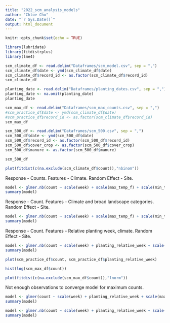 ```yaml
---
title: "2022_scm_analysis_models"
author: "Chloe Cho"
date: "`r Sys.Date()`"
output: html_document
---
```


```r
knitr::opts_chunk$set(echo = TRUE)

library(lubridate)
library(fitdistrplus)
library(lme4)

```

```r

scm_climate_df <- read.delim("Dataframes/scm_model.csv", sep = ",")
scm_climate_df$date <- ymd(scm_climate_df$date)
scm_climate_df$record_id <- as.factor(scm_climate_df$record_id)
scm_climate_df

```

```r

planting_date <- read.delim("Dataframes/planting_dates.csv", sep = ",")
planting_date <- na.omit(planting_date)
planting_date

```

```r

scm_max_df <- read.delim("Dataframes/scm_max_counts.csv", sep = ",")
#scm_practice_df$date <- ymd(scm_climate_df$date)
#scm_practice_df$record_id <- as.factor(scm_climate_df$record_id)
scm_max_df

```

```r

scm_500_df <- read.delim("Dataframes/scm_500.csv", sep = ",")
scm_500_df$date <- ymd(scm_500_df$date)
scm_500_df$record_id <- as.factor(scm_500_df$record_id)
scm_500_df$cover_crop <- as.factor(scm_500_df$cover_crop)
scm_500_df$manure <- as.factor(scm_500_df$manure)

scm_500_df

```

```r

plot(fitdist(c(na.exclude(scm_climate_df$count)),"nbinom"))

```

Response - Counts.
Features - Climate. 
Random Effect - Site.

```r

model <- glmer.nb(count ~ scale(week) + scale(max_temp_f) + scale(min_temp_f) + scale(rain_inches) + (1 | record_id), data = scm_climate_df)
summary(model)

```

Response - Count.
Features - Climate and broad landscape categories.
Random Effect - Site.

```r

model <- glmer.nb(count ~ scale(week) + scale(max_temp_f) + scale(min_temp_f) + scale(rain_inches) + scale(ag_prop) + scale(nat_prop) + scale(semi_nat_prop) + (1 | record_id), data = scm_500_df)
summary(model)

```

Response - Count.
Features - Relative planting week, climate.
Random Effect - Site. 

```r

model <- glmer.nb(count ~ scale(week) + planting_relative_week + scale(max_temp_f) + scale(min_temp_f) + scale(rain_inches) + (1 | record_id), data = scm_practice_df)
summary(model)

```

```r

plot(scm_practice_df$count, scm_practice_df$planting_relative_week)

```

```r

hist(log(scm_max_df$count))

```

```r

plot(fitdist(c(na.exclude(scm_max_df$count)),"lnorm"))

```

Not enough observations to converge model for maximum counts. 

```r

model <- glmer(count ~ scale(week) + planting_relative_week + scale(max_temp_f) + scale(min_temp_f) + scale(rain_inches) + (1 | record_id), family= gaussian(link='log'), data = scm_max_df)
summary(model)

```

```r

model <- glmer.nb(count ~ scale(week) + planting_relative_week + scale(max_temp_f) + scale(min_temp_f) + scale(rain_inches) + cover_crop + manure + (1 | record_id), data = scm_practice_df)
summary(model)

```









